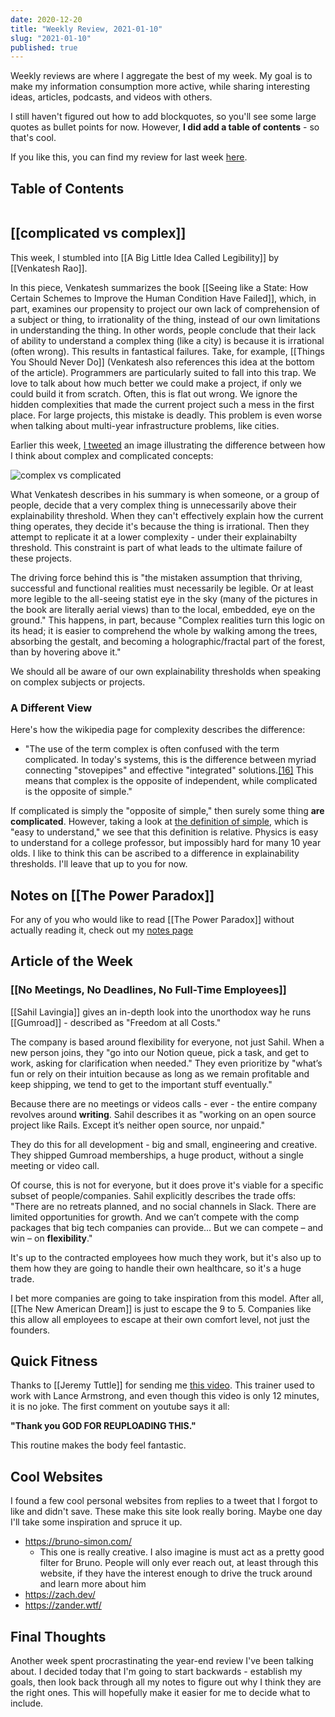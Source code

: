 ```yaml
---
date: 2020-12-20
title: "Weekly Review, 2021-01-10"
slug: "2021-01-10"
published: true
---
```


Weekly reviews are where I aggregate the best of my week. My goal is to make my information consumption more active, while sharing interesting ideas, articles, podcasts, and videos with others. 

I still haven't figured out how to add blockquotes, so you'll see some large quotes as bullet points for now. However, **I did add a table of contents** - so that's cool. 

If you like this, you can find my review for last week [here](/brain/2021-01-03). 

## Table of Contents 
```toc 
```

## [[complicated vs complex]]
This week, I stumbled into [[A Big Little Idea Called Legibility]] by [[Venkatesh Rao]]. 

In this piece, Venkatesh summarizes the book [[Seeing like a State: How Certain Schemes to Improve the Human Condition Have Failed]], which, in part, examines our propensity to project our own lack of comprehension of a subject or thing, to irrationality of the thing, instead of our own limitations in understanding the thing. In other words, people conclude that their lack of ability to understand a complex thing (like a city) is because it is irrational (often wrong). This results in fantastical failures. Take, for example, [[Things You Should Never Do]] (Venkatesh also references this idea at the bottom of the article). Programmers are particularly suited to fall into this trap. We love to talk about how much better we could make a project, if only we could build it from scratch. Often, this is flat out wrong. We ignore the hidden complexities that made the current project such a mess in the first place. For large projects, this mistake is deadly. This problem is even worse when talking about multi-year infrastructure problems, like cities.

Earlier this week, [I tweeted](https://twitter.com/nicktorba/status/1347023428856016900?s=20) an image illustrating the difference between how I think about complex and complicated concepts:

![complex vs complicated](../../images/complex-vs-complicated-straight-line.png)

What Venkatesh describes in his summary is when someone, or a group of people, decide that a very complex thing is unnecessarily above their explainability threshold. When they can't effectively explain how the current thing operates, they decide it's because the thing is irrational. Then they attempt to replicate it at a lower complexity - under their explainabilty threshold. This constraint is part of what leads to the ultimate failure of these projects.

The driving force behind this is "the mistaken assumption that thriving, successful and functional realities must necessarily be legible. Or at least more legible to the all-seeing statist eye in the sky (many of the pictures in the book are literally aerial views) than to the local, embedded, eye on the ground." This happens, in part, because "Complex realities turn this logic on its head; it is easier to comprehend the whole by walking among the trees, absorbing the gestalt, and becoming a holographic/fractal part of the forest, than by hovering above it."
 
We should all be aware of our own explainability thresholds when speaking on complex subjects or projects.

### A Different View 
Here's how the wikipedia page for complexity describes the difference:
 - "The use of the term complex is often confused with the term complicated. In today's systems, this is the difference between myriad connecting "stovepipes" and effective "integrated" solutions.[[16]](https://en.wikipedia.org/wiki/Complexity#cite_note-16) This means that complex is the opposite of independent, while complicated is the opposite of simple."

If complicated is simply the "opposite of simple," then surely some thing **are complicated**. However, taking a look at [the definition of simple](https://www.dictionary.com/browse/simple?s=t), which is "easy to understand," we see that this definition is relative. Physics is easy to understand for a college professor, but impossibly hard for many 10 year olds. I like to think this can be ascribed to a difference in explainability thresholds. I'll leave that up to you for now. 

## Notes on [[The Power Paradox]]
For any of you who would like to read [[The Power Paradox]] without actually reading it, check out my [notes page](/the-power-paradox)

## Article of the Week
### [[No Meetings, No Deadlines, No Full-Time Employees]]
[[Sahil Lavingia]] gives an in-depth look into the unorthodox way he runs [[Gumroad]] - described as "Freedom at all Costs." 

The company is based around flexibility for everyone, not just Sahil. When a new person joins, they "go into our Notion queue, pick a task, and get to work, asking for clarification when needed." They even prioritize by "what’s fun or rely on their intuition because as long as we remain profitable and keep shipping, we tend to get to the important stuff eventually." 

Because there are no meetings or videos calls - ever - the entire company revolves around **writing**. Sahil describes it as "working on an open source project like Rails. Except it’s neither open source, nor unpaid."

They do this for all development - big and small, engineering and creative. They shipped Gumroad memberships, a huge product, without a single meeting or video call. 

Of course, this is not for everyone, but it does prove it's viable for a specific subset of people/companies.
Sahil explicitly describes the trade offs: "There are no retreats planned, and no social channels in Slack. There are limited opportunities for growth. And we can’t compete with the comp packages that big tech companies can provide... But we can compete – and win – on **flexibility**."

It's up to the contracted employees how much they work, but it's also up to them how they are going to handle their own healthcare, so it's a huge trade. 

I bet more companies are going to take inspiration from this model. After all, [[The New American Dream]] is just to escape the 9 to 5. Companies like this allow all employees to escape at their own comfort level, not just the founders. 

## Quick Fitness
Thanks to [[Jeremy Tuttle]] for sending me [this video](https://www.youtube.com/watch?v=4BOTvaRaDjI&t=3s). This trainer used to work with Lance Armstrong, and even though this video is only 12 minutes, it is no joke. The first comment on youtube says it all: 

**"Thank you GOD FOR REUPLOADING THIS."**

This routine makes the body feel fantastic. 

## Cool Websites
I found a few cool personal websites from replies to a tweet that I forgot to like and didn't save. These make this site look really boring. Maybe one day I'll take some inspiration and spruce it up.
- https://bruno-simon.com/
    - This one is really creative. I also imagine is must act as a pretty good filter for Bruno. People will only ever reach out, at least through this website, if they have the interest enough to drive the truck around and learn more about him 
- https://zach.dev/
- https://zander.wtf/

## Final Thoughts
Another week spent procrastinating the year-end review I've been talking about. I decided today that I'm going to start backwards - establish my goals, then look back through all my notes to figure out why I think they are the right ones. This will hopefully make it easier for me to decide what to include. 
